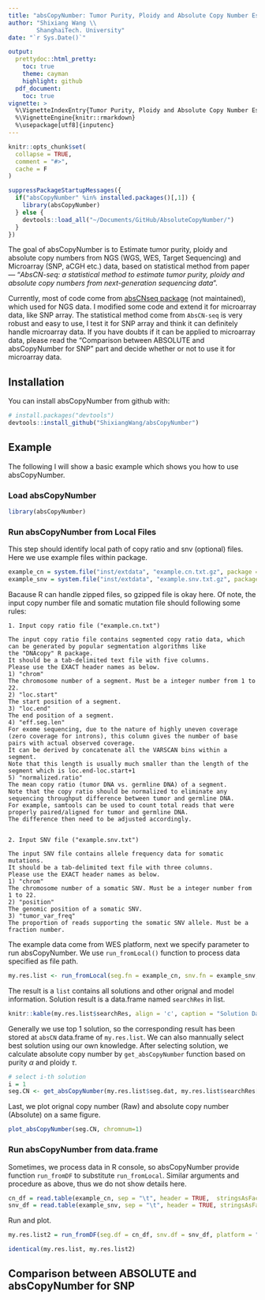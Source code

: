 ```yaml
---
title: "absCopyNumber: Tumor Purity, Ploidy and Absolute Copy Number Estimator"
author: "Shixiang Wang \\
        ShanghaiTech. University"
date: "`r Sys.Date()`"

output:
  prettydoc::html_pretty:
    toc: true
    theme: cayman
    highlight: github
  pdf_document:
    toc: true
vignette: >
  %\VignetteIndexEntry{Tumor Purity, Ploidy and Absolute Copy Number Estimation}
  %\VignetteEngine{knitr::rmarkdown}
  %\usepackage[utf8]{inputenc}
---
```


```r
knitr::opts_chunk$set(
  collapse = TRUE,
  comment = "#>",
  cache = F
)
```


```r
suppressPackageStartupMessages({
  if("absCopyNumber" %in% installed.packages()[,1]) {
    library(absCopyNumber)
  } else {
    devtools::load_all("~/Documents/GitHub/AbsoluteCopyNumber/")
  }
})
```


The goal of absCopyNumber is to Estimate tumor purity, ploidy and absolute copy numbers from NGS (WGS, WES, Target Sequencing) and Microarray (SNP, aCGH etc.) data, based on statistical method from paper — "*AbsCN-seq: a statistical method to estimate tumor purity, ploidy and absolute copy numbers from next-generation sequencing data*".

Currently, most of code come from [absCNseq package](https://github.com/ShixiangWang/absCNseq) (not maintained), which used for NGS data. I modified some code and extend it for microarray data, like SNP array. The statistical method come from `AbsCN-seq` is very robust and easy to use, I test it for SNP array and think it can definitely handle microarray data. If you have doubts if it can be applied to microarray data, please read the "Comparison between ABSOLUTE and absCopyNumber for SNP" part and decide whether or not to use it for microarray data.


## Installation

You can install absCopyNumber from github with:

```r
# install.packages("devtools")
devtools::install_github("ShixiangWang/absCopyNumber")
```


## Example

The following I will show a basic example which shows you how to use absCopyNumber.

### Load absCopyNumber

```r
library(absCopyNumber)
```

### Run absCopyNumber from Local Files


This step should identify local path of copy ratio and snv (optional) files. Here we use example files within package.


```r
example_cn = system.file("inst/extdata", "example.cn.txt.gz", package = "absCopyNumber")
example_snv = system.file("inst/extdata", "example.snv.txt.gz", package = "absCopyNumber")
```

Bacause R can handle zipped files, so gzipped file is okay here. Of note, the input copy number file and somatic mutation file should following some rules:

```
1. Input copy ratio file ("example.cn.txt")

The input copy ratio file contains segmented copy ratio data, which can be generated by popular segmentation algorithms like 
the "DNAcopy" R package.
It should be a tab-delimited text file with five columns.  
Please use the EXACT header names as below.
1) "chrom"
The chromosome number of a segment. Must be a integer number from 1 to 22.
2) "loc.start"
The start position of a segment.
3) "loc.end"
The end position of a segment.
4) "eff.seg.len"
For exome sequencing, due to the nature of highly uneven coverage (zero coverage for introns), this column gives the number of base pairs with actual observed coverage. 
It can be derived by concatenate all the VARSCAN bins within a segment. 
Note that this length is usually much smaller than the length of the segment which is loc.end-loc.start+1	
5) "normalized.ratio"
The mean copy ratio (tumor DNA vs. germline DNA) of a segment. 
Note that the copy ratio should be normalized to eliminate any sequencing throughput difference between tumor and germline DNA. 
For example, samtools can be used to count total reads that were properly paired/aligned for tumor and germline DNA. 
The difference then need to be adjusted accordingly.  


2. Input SNV file ("example.snv.txt")

The input SNV file contains allele frequency data for somatic mutations.
It should be a tab-delimited text file with three columns.
Please use the EXACT header names as below.
1) "chrom"
The chromosome number of a somatic SNV. Must be a integer number from 1 to 22.
2) "position"
The genomic position of a somatic SNV.
3) "tumor_var_freq"
The proportion of reads supporting the somatic SNV allele. Must be a fraction number. 
```

The example data come from WES platform, next we specify parameter to run absCopyNumber. We use `run_fromLocal()` function to process data specified as file path.

```r
my.res.list <- run_fromLocal(seg.fn = example_cn, snv.fn = example_snv, platform="WES", min.seg.len=200, verbose = TRUE)
```

The result is a `list` contains all solutions and other orignal and model information. Solution result is a data.frame named `searchRes` in list. 

```r
knitr::kable(my.res.list$searchRes, align = 'c', caption = "Solution Data.Frame")

```

Generally we use top 1 solution, so the corresponding result has been stored at `absCN` data.frame of `my.res.list`. We can also mannually select best solution using our own knowledge. After selecting solution, we calculate absolute copy number by `get_absCopyNumber` function based on purity $\alpha$ and ploidy $\tau$.

```r
# select i-th solution
i = 1
seg.CN <- get_absCopyNumber(my.res.list$seg.dat, my.res.list$searchRes[i,"alpha"], my.res.list$searchRes[i,"tau"])  
```

Last, we plot orignal copy number (Raw) and absolute copy number (Absolute) on a same figure.

```r
plot_absCopyNumber(seg.CN, chromnum=1)
```

### Run absCopyNumber from data.frame

Sometimes, we process data in R console, so absCopyNumber provide function `run_fromDF` to substitute `run_fromLocal`. Similar arguments and procedure as above, thus we do not show details here.

```r
cn_df = read.table(example_cn, sep = "\t", header = TRUE,  stringsAsFactors = FALSE)
snv_df = read.table(example_snv, sep = "\t", header = TRUE, stringsAsFactors = FALSE)
```

Run and plot.

```r
my.res.list2 = run_fromDF(seg.df = cn_df, snv.df = snv_df, platform = "WES", min.seg.len=200)

identical(my.res.list, my.res.list2)
```

## Comparison between ABSOLUTE and absCopyNumber for SNP

